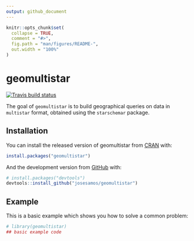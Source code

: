 ```yaml
---
output: github_document
---
```


<!-- README.md is generated from README.Rmd. Please edit that file -->

```r
knitr::opts_chunk$set(
  collapse = TRUE,
  comment = "#>",
  fig.path = "man/figures/README-",
  out.width = "100%"
)
```

# geomultistar

<!-- badges: start -->
[![Travis build status](https://travis-ci.com/josesamos/geomultistar.svg?branch=master)](https://travis-ci.com/josesamos/geomultistar)
<!-- badges: end -->

The goal of `geomultistar` is to build geographical queries on data in `multistar` format, obtained using the `starschemar` package. 

## Installation

You can install the released version of geomultistar from [CRAN](https://CRAN.R-project.org) with:

``` r
install.packages("geomultistar")
```

And the development version from [GitHub](https://github.com/) with:

``` r
# install.packages("devtools")
devtools::install_github("josesamos/geomultistar")
```
## Example

This is a basic example which shows you how to solve a common problem:

```r
# library(geomultistar)
## basic example code
```


